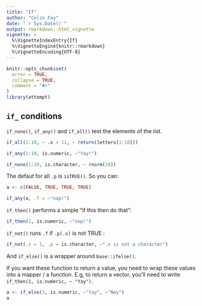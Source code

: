 ```yaml
---
title: "If"
author: "Colin Fay"
date: "`r Sys.Date()`"
output: rmarkdown::html_vignette
vignette: >
  %\VignetteIndexEntry{If}
  %\VignetteEngine{knitr::rmarkdown}
  %\VignetteEncoding{UTF-8}
---
```


```r
knitr::opts_chunk$set(
  error = TRUE,
  collapse = TRUE,
  comment = "#>"
)
library(attempt)
```

## `if_` conditions

`if_none()`, `if_any()` and `if_all()` test the elements of the list. 

```r
if_all(1:10, ~ .x < 11, ~ return(letters[1:10]))

if_any(1:10, is.numeric, ~"Yay!")

if_none(1:10, is.character, ~ rnorm(10))
```

The defaut for all `.p` is `isTRUE()`. So you can: 

```r
a <- c(FALSE, TRUE, TRUE, TRUE)

if_any(a, .f = ~"nop!")
```

`if_then()` performs a simple "if this then do that":

```r
if_then(1, is.numeric, ~"nop!")
```

`if_not()` runs `.f` if `.p(.x)` is not TRUE : 

```r
if_not(.x = 1, .p = is.character, ~".x is not a character")
```

And `if_else()` is a wrapper around `base::ifelse()`. 

If you want these function to return a value, you need to wrap these values into a mapper / a function. E.g, to return a vector, you'll need to write `if_then(1, is.numeric, ~ "Yay")`.

```r
a <- if_else(1, is.numeric, ~"Yay", ~"Nay")
a
```
